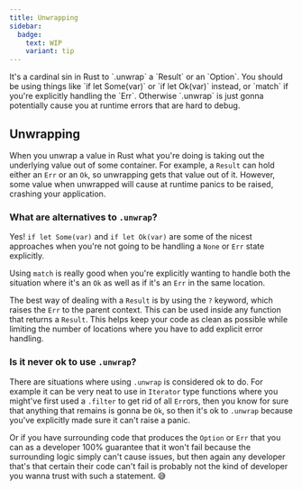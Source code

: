 ```yaml
---
title: Unwrapping
sidebar:
  badge:
    text: WIP
    variant: tip
---
```



<SimonSays title="Unwrapping should be few and far apart">
It's a cardinal sin in Rust to `.unwrap` a `Result` or an `Option`. You should be using things like `if let Some(var)` or `if let Ok(var)` instead, or `match` if you're explicitly handling the `Err`. Otherwise `.unwrap` is just gonna potentially cause you at runtime errors that are hard to debug.
</SimonSays>

## Unwrapping

When you unwrap a value in Rust what you're doing is taking out the underlying value out of some container. For example, a `Result` can hold either an `Err` or an `Ok`, so unwrapping gets that value out of it. However, some value when unwrapped will cause at runtime panics to be raised, crashing your application.

### What are alternatives to `.unwrap`?

Yes! `if let Some(var)` and `if let Ok(var)` are some of the nicest approaches when you're not going to be handling a `None` or `Err` state explicitly.

Using `match` is really good when you're explicitly wanting to handle both the situation where it's an `Ok` as well as if it's an `Err` in the same location.

The best way of dealing with a `Result` is by using the `?` keyword, which raises the `Err` to the parent context. This can be used inside any function that returns a `Result`. This helps keep your code as clean as possible while limiting the number of locations where you have to add explicit error handling.

### Is it never ok to use `.unwrap`?

There are situations where using `.unwrap` is considered ok to do. For example it can be very neat to use in `Iterator` type functions where you might've first used a `.filter` to get rid of all `Err`ors, then you know for sure that anything that remains is gonna be `Ok`, so then it's ok to `.unwrap` because you've explicitly made sure it can't raise a panic.

Or if you have surrounding code that produces the `Option` or `Err` that you can as a developer 100% guarantee that it won't fail because the surrounding logic simply can't cause issues, but then again any developer that's that certain their code can't fail is probably not the kind of developer you wanna trust with such a statement. 😅
